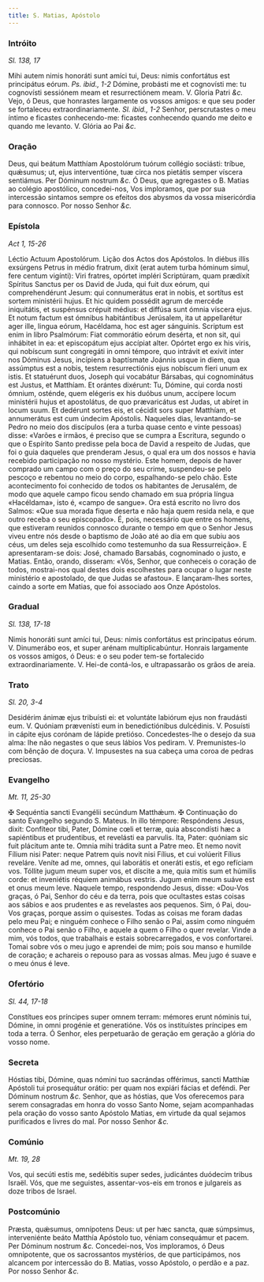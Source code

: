 ```yaml
---
title: S. Matias, Apóstolo
---
```


### Intróito 

_Sl. 138, 17_

<div class="grid grid-cols-2 gap-5">
  <span class="text-justify">
    Mihi autem nimis honoráti sunt amíci tui, Deus: nimis confortátus est
    principátus eórum. <em>Ps. ibid., 1-2</em> Dómine, probásti me et cognovísti
    me: tu cognovísti sessiónem meam et resurrectiónem meam. V. Gloria Patri
    <em>&c.</em>
  </span>
  <span class="text-justify">
    Vejo, ó Deus, que honrastes largamente os vossos amigos: e que seu poder se
    fortaleceu extraordinariamente. <em>Sl. ibid., 1-2</em> Senhor,
    perscrutastes o meu íntimo e ficastes conhecendo-me: ficastes conhecendo
    quando me deito e quando me levanto. V. Glória ao Pai <em>&c.</em>
  </span>
</div>

### Oração

<div class="grid grid-cols-2 gap-5">
  <span class="text-justify">
    Deus, qui beátum Matthíam Apostolórum tuórum collégio sociásti: tríbue,
    quǽsumus; ut, ejus interventióne, tuæ circa nos pietátis semper víscera
    sentiámus. Per Dóminum nostrum <em>&c.</em>
  </span>
  <span class="text-justify">
    Ó Deus, que agregastes o B. Matias ao colégio apostólico, concedei-nos, Vos
    imploramos, que por sua intercessão sintamos sempre os efeitos dos abysmos
    da vossa misericórdia para connosco. Por nosso Senhor <em>&c.</em>
  </span>
</div>

### Epístola 

_Act 1, 15-26_

<div class="grid grid-cols-2 gap-5">
  <span class="text-justify">Léctio Actuum Apostolórum.</span>
  <span class="text-justify">Lição dos Actos dos Apóstolos.</span>
  <span class="text-justify">
    In diébus illis exsúrgens Petrus in médio fratrum, dixit (erat autem turba
    hóminum simul, fere centum vigínti): Viri fratres, opórtet impléri
    Scriptúram, quam prædíxit Spíritus Sanctus per os David de Juda, qui fuit
    dux eórum, qui comprehendérunt Jesum: qui connumerátus erat in nobis, et
    sortítus est sortem ministérii hujus. Et hic quidem possédit agrum de
    mercéde iniquitátis, et suspénsus crépuit médius: et diffúsa sunt ómnia
    víscera ejus. Et notum factum est ómnibus habitántibus Jerúsalem, ita ut
    appellarétur ager ille, lingua eórum, Hacéldama, hoc est ager sánguinis.
    Scriptum est enim in libro Psalmórum: Fiat commorátio eórum desérta, et non
    sit, qui inhábitet in ea: et episcopátum ejus accípiat alter. Opórtet ergo
    ex his viris, qui nobíscum sunt congregáti in omni témpore, quo intrávit et
    exívit inter nos Dóminus Jesus, incípiens a baptísmate Joánnis usque in
    diem, qua assúmptus est a nobis, testem resurrectiónis ejus nobíscum fíeri
    unum ex istis. Et statuérunt duos, Joseph qui vocabátur Bársabas, qui
    cognominátus est Justus, et Matthíam. Et orántes dixérunt: Tu, Dómine, qui
    corda nosti ómnium, osténde, quem elégeris ex his duóbus unum, accípere
    locum ministérii hujus et apostolátus, de quo prævaricátus est Judas, ut
    abíret in locum suum. Et dedérunt sortes eis, et cécidit sors super
    Matthíam, et annumerátus est cum úndecim Apóstolis.
  </span>
  <span class="text-justify">
    Naqueles dias, levantando-se Pedro no meio dos discípulos (era a turba quase
    cento e vinte pessoas) disse: «Varões e irmãos, é preciso que se cumpra a
    Escritura, segundo o que o Espírito Santo predisse pela boca de David a
    respeito de Judas, que foi o guia daqueles que prenderam Jesus, o qual era
    um dos nossos e havia recebido participação no nosso mystério. Este homem,
    depois de haver comprado um campo com o preço do seu crime, suspendeu-se
    pelo pescoço e rebentou no meio do corpo, espalhando-se pelo chão. Este
    acontecimento foi conhecido de todos os habitantes de Jerusalém, de modo que
    aquele campo ficou sendo chamado em sua própria língua «Hacéldama», isto é,
    «campo de sangue». Ora está escrito no livro dos Salmos: «Que sua morada
    fique deserta e não haja quem resida nela, e que outro receba o seu
    episcopado». É, pois, necessário que entre os homens, que estiveram reunidos
    connosco durante o tempo em que o Senhor Jesus viveu entre nós desde o
    baptismo de João até ao dia em que subiu aos céus, um deles seja escolhido
    como testemunho da sua Ressurreição». E apresentaram-se dois: José, chamado
    Barsabás, cognominado o justo, e Matias. Então, orando, disseram: «Vós,
    Senhor, que conheceis o coração de todos, mostrai-nos qual destes dois
    escolhestes para ocupar o lugar neste ministério e apostolado, de que Judas
    se afastou». E lançaram-lhes sortes, caindo a sorte em Matias, que foi
    associado aos Onze Apóstolos.
  </span>
</div>

### Gradual 

_Sl. 138, 17-18_

<div class="grid grid-cols-2 gap-5">
  <span class="text-justify">
    Nimis honoráti sunt amíci tui, Deus: nimis confortátus est principatus
    eórum. V. Dinumerábo eos, et super arénam multiplicabúntur.
  </span>
  <span class="text-justify">
    Honrais largamente os vossos amigos, ó Deus: e o seu poder tem-se
    fortalecido extraordinariamente. V. Hei-de contá-los, e ultrapassarão os
    grãos de areia.
  </span>
</div>

### Trato 

_Sl. 20, 3-4_

<div class="grid grid-cols-2 gap-5">
  <span class="text-justify">
    Desidérim ánimæ ejus tribuísti ei: et voluntáte labiórum ejus non fraudásti
    eum. V. Quóniam prævenísti eum in benedictiónibus dulcédinis. V. Posuísti in
    cápite ejus corónam de lápide pretióso.
  </span>
  <span class="text-justify">
    Concedestes-lhe o desejo da sua alma: lhe não negastes o que seus lábios Vos
    pediram. V. Premunistes-lo com bênção de doçura. V. Impusestes na sua cabeça
    uma coroa de pedras preciosas.
  </span>
</div>

### Evangelho 

_Mt. 11, 25-30_

<div class="grid grid-cols-2 gap-5">
  <span class="text-justify">
    <span class="text-red-500">&#10016;</span> Sequéntia sancti Evangélii
    secúndum Matthǽum.
  </span>
  <span class="text-justify">
    <span class="text-red-500">&#10016;</span> Continuação do santo Evangelho
    segundo S. Mateus.
  </span>
  <span class="text-justify">
    In illo témpore: Respóndens Jesus, dixit: Confíteor tibi, Pater, Dómine cœli
    et terræ, quia abscondísti hæc a sapiéntibus et prudentibus, et revelásti ea
    parvulis. Ita, Pater: quóniam sic fuit plácitum ante te. Omnia mihi trádita
    sunt a Patre meo. Et nemo novit Fílium nisi Pater: neque Patrem quis novit
    nisi Fílius, et cui volúerit Fílius reveláre. Veníte ad me, omnes, qui
    laborátis et oneráti estis, et ego refíciam vos. Tóllite jugum meum super
    vos, et díscite a me, quia mitis sum et húmilis corde: et inveniétis réquiem
    animábus vestris. Jugum enim meum suáve est et onus meum leve.
  </span>
  <span class="text-justify">
    Naquele tempo, respondendo Jesus, disse: «Dou-Vos graças, ó Pai, Senhor do
    céu e da terra, pois que ocultastes estas coisas aos sábios e aos prudentes
    e as revelastes aos pequenos. Sim, ó Pai, dou-Vos graças, porque assim o
    quisestes. Todas as coisas me foram dadas pelo meu Pai; e ninguém conhece o
    Filho senão o Pai, assim como ninguém conhece o Pai senão o Filho, e aquele
    a quem o Filho o quer revelar. Vinde a mim, vós todos, que trabalhais e
    estais sobrecarregados, e vos confortarei. Tomai sobre vós o meu jugo e
    aprendei de mim; pois sou manso e humilde de coração; e achareis o repouso
    para as vossas almas. Meu jugo é suave e o meu ónus é leve.
  </span>
</div>

### Ofertório 

_Sl. 44, 17-18_

<div class="grid grid-cols-2 gap-5">
  <span class="text-justify">
    Constítues eos príncipes super omnem terram: mémores erunt nóminis tui,
    Dómine, in omni progénie et generatióne.
  </span>
  <span class="text-justify">
    Vós os instituístes príncipes em toda a terra. Ó Senhor, eles perpetuarão de
    geração em geração a glória do vosso nome.
  </span>
</div>

### Secreta

<div class="grid grid-cols-2 gap-5">
  <span class="text-justify">
    Hóstias tibi, Dómine, quas nómini tuo sacrándas offérimus, sancti Matthíæ
    Apóstoli tui prosequátur orátio: per quam nos expiári fácias et deféndi. Per
    Dóminum nostrum <em>&c.</em>
  </span>
  <span class="text-justify">
    Senhor, que as hóstias, que Vos oferecemos para serem consagradas em honra
    do vosso Santo Nome, sejam acompanhadas pela oração do vosso santo Apóstolo
    Matias, em virtude da qual sejamos purificados e livres do mal. Por nosso
    Senhor <em>&c.</em>
  </span>
</div>

### Comúnio 

_Mt. 19, 28_

<div class="grid grid-cols-2 gap-5">
  <span class="text-justify">
    Vos, qui secúti estis me, sedébitis super sedes, judicántes duódecim tribus
    Israël.
  </span>
  <span class="text-justify">
    Vós, que me seguistes, assentar-vos-eis em tronos e julgareis as doze tribos
    de Israel.
  </span>
</div>

### Postcomúnio

<div class="grid grid-cols-2 gap-5">
  <span class="text-justify">
    Præsta, quǽsumus, omnípotens Deus: ut per hæc sancta, quæ súmpsimus,
    interveniénte beáto Matthía Apóstolo tuo, véniam consequámur et pacem. Per
    Dóminum nostrum <em>&c.</em>
  </span>
  <span class="text-justify">
    Concedei-nos, Vos imploramos, ó Deus omnipotente, que os sacrossantos
    mystérios, de que participámos, nos alcancem por intercessão do B. Matias,
    vosso Apóstolo, o perdão e a paz. Por nosso Senhor <em>&c.</em>
  </span>
</div>
